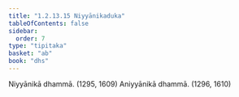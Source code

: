 ```yaml
---
title: "1.2.13.15 Niyyānikaduka"
tableOfContents: false
sidebar:
  order: 7
type: "tipitaka"
basket: "ab"
book: "dhs"
---
```



<DynamicBreadcrumb />

<Division number="119" book="dhs">

<Paragraph number="273" book="dhs">
Niyyānikā dhammā. (<Emphasis>1295, 1609</Emphasis>)
</Paragraph>

<Paragraph number="274" book="dhs">
Aniyyānikā dhammā. (<Emphasis>1296, 1610</Emphasis>)
</Paragraph>
</Division>